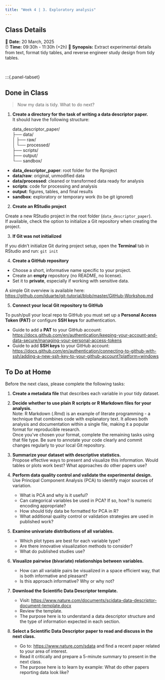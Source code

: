 ```yaml
---
title: "Week 4 | 3. Exploratory analysis"
---
```


::: {.callout-note}
## Class Details
📅 **Date:** 20 March, 2025  
⏰ **Time:** 09:30h - 11:30h  (+2h)
📖 **Synopsis:** Extract experimental details from text, format tidy tables, and reverse engineer study design from tidy tables.  
:::

</br>

:::{.panel-tabset}

## Done in Class

> Now my data is tidy. What to do next?

1. **Create a directory for the task of writing a data descriptor paper.**   
It should have the following structure:

    data_descriptor_paper/    
    ├── data/    
    │ ├── raw/    
    │ └── processed/   
    ├── scripts/    
    ├── output/    
    └── sandbox/   

+ **data_descriptor_paper**: root folder for the Rproject    
+ **data/raw**: original, unmodified data   
+ **data/processed**: cleaned or transformed data ready for analysis   
+ **scripts**: code for processing and analysis   
+ **output**: figures, tables, and final results   
+ **sandbox**: exploratory or temporary work (to be git ignored)   


2. **Create an RStudio project**

Create a new RStudio project in the root folder (`data_descriptor_paper`).  
If available, check the option to initialize a Git repository when creating the project.

3. **If Git was not initialized**

If you didn’t initialize Git during project setup, open the **Terminal** tab in RStudio and run:
`git init` 


4. **Create a GitHub repository**

- Choose a short, informative name specific to your project.
- Create an **empty** repository (no README, no license).
- Set it to **private**, especially if working with sensitive data.

A simple Git overview is available here:  
<https://github.com/iduarte/git-tutorial/blob/master/GitHub-Workshop.md>

5. **Connect your local Git repository to GitHub**

To push/pull your local repo to GitHub you must set up a **Personal Access Token (PAT)** or configure **SSH keys** for authentication.

- Guide to add a **PAT** to your GitHub account: <https://docs.github.com/en/authentication/keeping-your-account-and-data-secure/managing-your-personal-access-tokens>
- Guide to add **SSH keys** to your GitHub account:  
<https://docs.github.com/en/authentication/connecting-to-github-with-ssh/adding-a-new-ssh-key-to-your-github-account?platform=windows>


## To Do at Home

Before the next class, please complete the following tasks:

1. **Create a metadata file** that describes each variable in your tidy dataset.

2. **Decide whether to use plain R scripts or R Markdown files for your analysis.**   
  Note: R Markdown (.Rmd) is an example of literate programming - a technique that combines code with explanatory text. It allows both analysis and documentation within a single file, making it a popular format for reproducible research.   
  Once you’ve chosen your format, complete the remaining tasks using that file type. Be sure to annotate your code clearly and commit changes regularly to your local Git repository.

3. **Summarize your dataset with descriptive statistics.**  
   Propose effective ways to present and visualize this information. Would tables or plots work best? What approaches do other papers use?

4. **Perform data quality control and validate the experimental design.**  
   Use Principal Component Analysis (PCA) to identify major sources of variation.
   - What is PCA and why is it useful?
   - Can categorical variables be used in PCA? If so, how? Is numeric encoding appropriate?
   - How should tidy data be formatted for PCA in R?
   - What additional quality control or validation strategies are used in published work?

5. **Examine univariate distributions of all variables.**  
   - Which plot types are best for each variable type?
   - Are there innovative visualization methods to consider?
   - What do published studies use?

6. **Visualize pairwise (bivariate) relationships between variables.**  
   - How can all variable pairs be visualized in a space efficient way, that is both informative and pleasant?
   - Is this approach informative? Why or why not?


7. **Download the Scientific Data Descriptor template.**  
   - Visit: <https://www.nature.com/documents/scidata-data-descriptor-document-template.docx>  
   - Review the template.
   - The purpose here is to understand a data descriptor structure and the type of information expected in each section.

8. **Select a Scientific Data Descriptor paper to read and discuss in the next class.**  
   - Go to: <https://www.nature.com/sdata> and find a recent paper related to your area of interest.  
   - Read it critically and prepare a 5-minute summary to present in the next class.
   - The purpose here is to learn by example: What do other papers reporting data look like?

  
  
